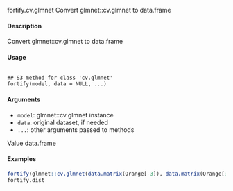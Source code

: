 fortify.cv.glmnet
Convert glmnet::cv.glmnet to data.frame

#### Description 
 
Convert glmnet::cv.glmnet to data.frame

#### Usage 
<pre><code>
## S3 method for class 'cv.glmnet'
fortify(model, data = NULL, ...)
</code></pre>

#### Arguments 
 
* ``	model	``: 	glmnet::cv.glmnet instance
* ``	data	``: 	original dataset, if needed
* ``	...	``: 	other arguments passed to methods

Value
data.frame

#### Examples 
```r
fortify(glmnet::cv.glmnet(data.matrix(Orange[-3]), data.matrix(Orange[3])))42
fortify.dist
```
